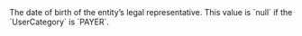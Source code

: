   

  
<ParamField body="LegalRepresentativeBirthday" type="timestamp" >     
The date of birth of the entity’s legal representative.  
This value is `null` if the `UserCategory` is `PAYER`.  
</ParamField>
